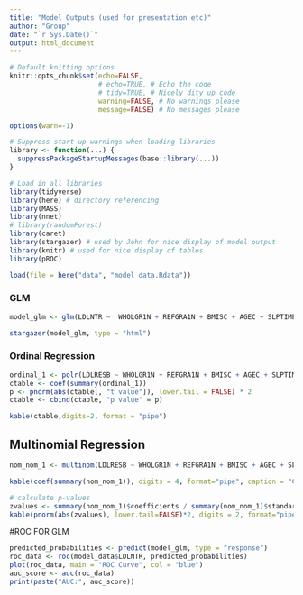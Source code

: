 ```yaml
---
title: "Model Outputs (used for presentation etc)"
author: "Group"
date: "`r Sys.Date()`"
output: html_document
---
```




```r
# Default knitting options
knitr::opts_chunk$set(echo=FALSE,
                      # echo=TRUE, # Echo the code
                      # tidy=TRUE, # Nicely dity up code
                      warning=FALSE, # No warnings please 
                      message=FALSE) # No messages please

options(warn=-1) 

# Suppress start up warnings when loading libraries
library <- function(...) {
  suppressPackageStartupMessages(base::library(...))
}
```

```r
# Load in all libraries
library(tidyverse)
library(here) # directory referencing
library(MASS)
library(nnet)
# library(randomForest)
library(caret)
library(stargazer) # used by John for nice display of model output
library(knitr) # used for nice display of tables
library(pROC)
```


```r
load(file = here("data", "model_data.Rdata"))
```


### GLM
```r
model_glm <- glm(LDLNTR ~  WHOLGR1N + REFGRA1N + BMISC + AGEC + SLPTIME + SYSTOL + EXLWTBC, family = "binomial", data = model_data)
```

```r
stargazer(model_glm, type = "html")
```


### Ordinal Regression
```r
ordinal_1 <- polr(LDLRESB ~ WHOLGR1N + REFGRA1N + BMISC + AGEC + SLPTIME + SYSTOL + EXLWTBC, data = model_data)
ctable <- coef(summary(ordinal_1))
p <- pnorm(abs(ctable[, "t value"]), lower.tail = FALSE) * 2
ctable <- cbind(ctable, "p value" = p)

kable(ctable,digits=2, format = "pipe")
```

## Multinomial Regression
```r
nom_nom_1 <- multinom(LDLRESB ~ WHOLGR1N + REFGRA1N + BMISC + AGEC + SLPTIME + SYSTOL + EXLWTBC, data = model_data, trace=FALSE)

kable(coef(summary(nom_nom_1)), digits = 4, format="pipe", caption = "Coefficients")

# calculate p-values
zvalues <- summary(nom_nom_1)$coefficients / summary(nom_nom_1)$standard.errors
kable(pnorm(abs(zvalues), lower.tail=FALSE)*2, digits = 2, format="pipe", caption = "P values")

```
#ROC FOR GLM
```r
predicted_probabilities <- predict(model_glm, type = "response")
roc_data <- roc(model_data$LDLNTR, predicted_probabilities)
plot(roc_data, main = "ROC Curve", col = "blue")
auc_score <- auc(roc_data)
print(paste("AUC:", auc_score))
```

